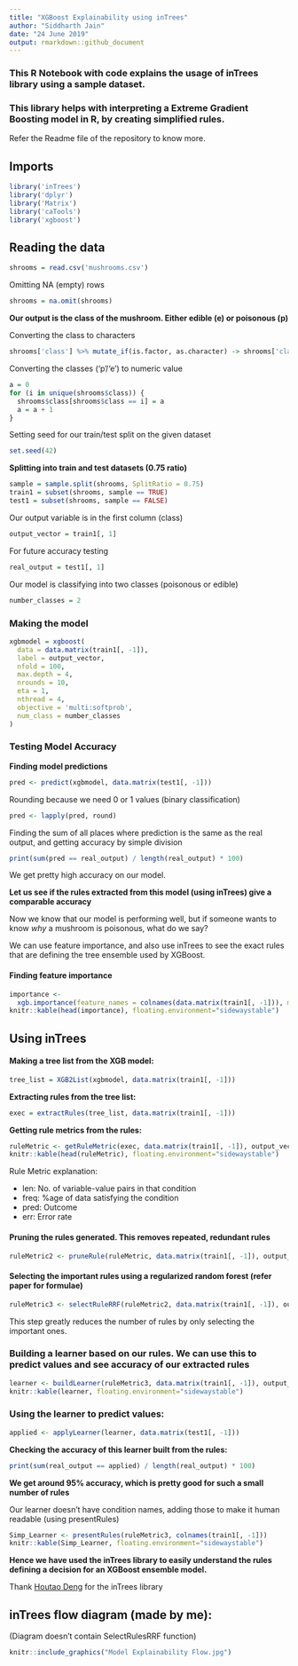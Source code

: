 ```yaml
---
title: "XGBoost Explainability using inTrees"
author: "Siddharth Jain"
date: "24 June 2019"
output: rmarkdown::github_document
---
```

### This R Notebook with code explains the usage of inTrees library using a sample dataset. 

### This library helps with interpreting a Extreme Gradient Boosting model in R, by creating simplified rules.

Refer the Readme file of the repository to know more.

## Imports
```r
library('inTrees')
library('dplyr')
library('Matrix')
library('caTools')
library('xgboost')
```

## Reading the data
```r
shrooms = read.csv('mushrooms.csv')
```
Omitting NA (empty) rows
```r
shrooms = na.omit(shrooms)
```

**Our output is the class of the mushroom. Either edible (e) or poisonous (p)**

Converting the class to characters
```r
shrooms['class'] %>% mutate_if(is.factor, as.character) -> shrooms['class']
```
Converting the classes ('p'/'e') to numeric value
```r
a = 0
for (i in unique(shrooms$class)) {
  shrooms$class[shrooms$class == i] = a
  a = a + 1
}
```
Setting seed for our train/test split on the given dataset
```r
set.seed(42)
```
**Splitting into train and test datasets (0.75 ratio)**
```r
sample = sample.split(shrooms, SplitRatio = 0.75)
train1 = subset(shrooms, sample == TRUE)
test1 = subset(shrooms, sample == FALSE)
```
Our output variable is in the first column (class)
```r
output_vector = train1[, 1]
```
For future accuracy testing
```r
real_output = test1[, 1]
```
Our model is classifying into two classes (poisonous or edible)
```r
number_classes = 2
```
### Making the model
```r
xgbmodel = xgboost(
  data = data.matrix(train1[, -1]),
  label = output_vector,
  nfold = 100,
  max.depth = 4,
  nrounds = 10,
  eta = 1,
  nthread = 4,
  objective = 'multi:softprob',
  num_class = number_classes
)
```

### Testing Model Accuracy

**Finding model predictions**
```r
pred <- predict(xgbmodel, data.matrix(test1[, -1]))
```
Rounding because we need 0 or 1 values (binary classification)
```r
pred <- lapply(pred, round)
```
Finding the sum of all places where prediction is the same as the real output, and getting accuracy by simple division
```r
print(sum(pred == real_output) / length(real_output) * 100)
```
We get pretty high accuracy on our model. 

**Let us see if the rules extracted from this model (using inTrees) give a comparable accuracy**

Now we know that our model is performing well, but if someone wants to know *why* a mushroom is poisonous, what do we say?

We can use feature importance, and also use inTrees to see the exact rules that are defining the tree ensemble used by XGBoost.

#### Finding feature importance
```r
importance <-
  xgb.importance(feature_names = colnames(data.matrix(train1[, -1])), model = xgbmodel)
knitr::kable(head(importance), floating.environment="sidewaystable")
```


## Using inTrees

#### Making a tree list from the XGB model:
```r
tree_list = XGB2List(xgbmodel, data.matrix(train1[, -1]))
```
**Extracting rules from the tree list:**
```r
exec = extractRules(tree_list, data.matrix(train1[, -1]))
```
**Getting rule metrics from the rules:**
```r
ruleMetric <- getRuleMetric(exec, data.matrix(train1[, -1]), output_vector)
knitr::kable(head(ruleMetric), floating.environment="sidewaystable")
```


Rule Metric explanation:

* len: No. of variable-value pairs in that condition
* freq: %age of data satisfying the condition
* pred: Outcome
* err: Error rate


#### Pruning the rules generated. This removes repeated, redundant rules
```r
ruleMetric2 <- pruneRule(ruleMetric, data.matrix(train1[, -1]), output_vector)
```

#### Selecting the important rules using a regularized random forest (refer paper for formulae)
```r
ruleMetric3 <- selectRuleRRF(ruleMetric2, data.matrix(train1[, -1]), output_vector)
```
This step greatly reduces the number of rules by only selecting the important ones.


### Building a learner based on our rules. We can use this to predict values and see accuracy of our extracted rules
```r
learner <- buildLearner(ruleMetric3, data.matrix(train1[, -1]), output_vector)
knitr::kable(learner, floating.environment="sidewaystable")
```

### Using the learner to predict values:
```r
applied <- applyLearner(learner, data.matrix(test1[, -1]))
```
**Checking the accuracy of this learner built from the rules:**
```r
print(sum(real_output == applied) / length(real_output) * 100)
```
**We get around 95% accuracy, which is pretty good for such a small number of rules**

Our learner doesn't have condition names, adding those to make it human readable (using presentRules)

```r
Simp_Learner <- presentRules(ruleMetric3, colnames(train1[, -1]))
knitr::kable(Simp_Learner, floating.environment="sidewaystable")
```

**Hence we have used the inTrees library to easily understand the rules defining a decision for an XGBoost ensemble model.**

Thank [Houtao Deng](https://www.linkedin.com/in/houtao-d-48902711/) for the inTrees library

## inTrees flow diagram (made by me):

(Diagram doesn't contain SelectRulesRRF function)
```r
knitr::include_graphics("Model Explainability Flow.jpg")
```
